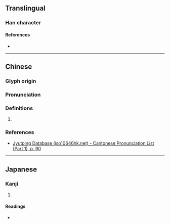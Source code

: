 {{character info}}
==Translingual==

===Han character===
{{Han char|rn=36|rad=夕|as=09|sn=12|four=|canj=NNGR|ids=⿰多吉}}

====References====
* {{Han ref|kx=0247.130|dkj=05785|dj=0491.200|hdz=20864.090|uh=5921|ud=22817}}

----

==Chinese==
{{zh-forms}}

===Glyph origin===
{{Han etym}}

===Pronunciation===
{{zh-pron
|m=qì
|c=hei3
|mc=y
|oc=y
|cat=
}}

===Definitions===
{{zh-hanzi}}

# {{rfdef|zh|sort=夕09}}

===References===
* [http://www.iso10646hk.net/jp/document/download.jsp Jyutping Database (iso10646hk.net) - Cantonese Pronunciation List (Part 1), p. 90]

----

==Japanese==

===Kanji===
{{ja-kanji|grade=|rs=夕09}}

# {{rfdef|ja|sort=夕09}}

====Readings====
* {{ja-readings|on=[[き]] (ki)|kun=[[おおい]] (ooi)}}
